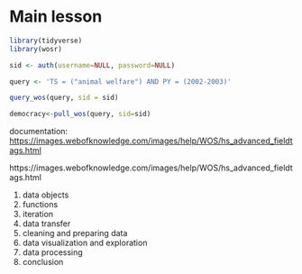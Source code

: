 # Main lesson


```r
library(tidyverse)
library(wosr)
```

```r
sid <- auth(username=NULL, password=NULL)
```

```r
query <- 'TS = ("animal welfare") AND PY = (2002-2003)'
```

```r
query_wos(query, sid = sid)
```


```r
democracy<-pull_wos(query, sid=sid)
```



documentation: [https://images.webofknowledge.com/images/help/WOS/hs_advanced_fieldtags.html](https://images.webofknowledge.com/images/help/WOS/hs_advanced_fieldtags.html)





https://images.webofknowledge.com/images/help/WOS/hs_advanced_fieldtags.html

1. data objects
2. functions
3. iteration
4. data transfer
5. cleaning and preparing data
6. data visualization and exploration
7. data processing
8. conclusion










